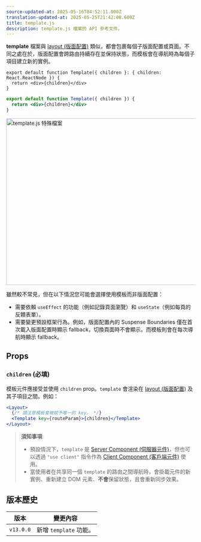 ```yaml
---
source-updated-at: 2025-05-16T04:52:11.000Z
translation-updated-at: 2025-05-25T21:42:08.609Z
title: template.js
description: template.js 檔案的 API 參考文件。
---
```


**template** 檔案與 [layout (版面配置)](/docs/app/building-your-application/routing/pages-and-layouts#layouts) 類似，都會包裹每個子版面配置或頁面。不同之處在於，版面配置會跨路由持續存在並保持狀態，而模板會在導航時為每個子項目建立新的實例。

```tsx filename="app/template.tsx" switcher
export default function Template({ children }: { children: React.ReactNode }) {
  return <div>{children}</div>
}
```

```jsx filename="app/template.jsx" switcher
export default function Template({ children }) {
  return <div>{children}</div>
}
```

<Image
  alt="template.js 特殊檔案"
  srcLight="/docs/light/template-special-file.png"
  srcDark="/docs/dark/template-special-file.png"
  width="1600"
  height="444"
/>

雖然較不常見，但在以下情況您可能會選擇使用模板而非版面配置：

- 需要依賴 `useEffect` 的功能（例如記錄頁面瀏覽）和 `useState`（例如每頁的反饋表單）。
- 需要變更預設框架行為。例如，版面配置內的 Suspense Boundaries 僅在首次載入版面配置時顯示 fallback，切換頁面時不會顯示。而模板則會在每次導航時顯示 fallback。

## Props

### `children` (必填)

模板元件應接受並使用 `children` prop。`template` 會渲染在 [layout (版面配置)](/docs/app/api-reference/file-conventions/layout) 及其子項目之間。例如：

```jsx filename="Output"
<Layout>
  {/* 請注意模板會被賦予唯一的 key。 */}
  <Template key={routeParam}>{children}</Template>
</Layout>
```

> **須知事項**:
>
> - 預設情況下，`template` 是 [Server Component (伺服器元件)](/docs/app/building-your-application/rendering/server-components)，但也可以透過 `"use client"` 指令作為 [Client Component (客戶端元件)](/docs/app/building-your-application/rendering/client-components) 使用。
> - 當使用者在共享同一個 `template` 的路由之間導航時，會掛載元件的新實例、重新建立 DOM 元素、**不會**保留狀態，且會重新同步效果。

## 版本歷史

| 版本       | 變更內容                |
| ---------- | ---------------------- |
| `v13.0.0` | 新增 `template` 功能。 |